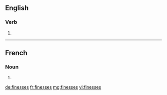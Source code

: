 ==English==

===Verb===
{{head|en|verb form}}

# {{en-third-person singular of|finesse}}

----

==French==

===Noun===
{{head|fr|plural|g=f}}

# {{plural of|finesse|lang=fr}}

[[de:finesses]]
[[fr:finesses]]
[[mg:finesses]]
[[vi:finesses]]